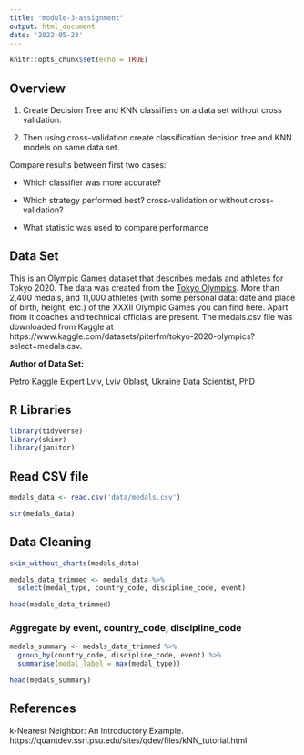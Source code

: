 ```yaml
---
title: "module-3-assignment"
output: html_document
date: '2022-05-23'
---
```


```r
knitr::opts_chunk$set(echo = TRUE)
```

## Overview

1. Create Decision Tree and KNN classifiers on a data set without cross validation. 

2. Then using cross-validation create classification decision tree and KNN models on same data set.  

Compare results between first two cases:

- Which classifier was more accurate?

- Which strategy performed best? cross-validation or without cross-validation?

- What statistic was used to compare performance


## Data Set

This is an Olympic Games dataset that describes medals and athletes for Tokyo 2020. The data was created from the [Tokyo Olympics](https://olympics.com/tokyo-2020/en/). More than 2,400 medals, and 11,000 athletes (with some personal data: date and place of birth, height, etc.) of the XXXII Olympic Games you can find here. Apart from it coaches and technical officials are present. The medals.csv file was downloaded from Kaggle at https://www.kaggle.com/datasets/piterfm/tokyo-2020-olympics?select=medals.csv. 

**Author of Data Set:**

Petro
Kaggle Expert
Lviv, Lviv Oblast, Ukraine
Data Scientist, PhD

## R Libraries

```r
library(tidyverse)
library(skimr)
library(janitor)
```


## Read CSV file

```r
medals_data <- read.csv('data/medals.csv')
```

```r
str(medals_data)
```

## Data Cleaning

```r
skim_without_charts(medals_data)
```

```r
medals_data_trimmed <- medals_data %>% 
  select(medal_type, country_code, discipline_code, event)
```

```r
head(medals_data_trimmed)
```


### Aggregate by event, country_code, discipline_code

```r
medals_summary <- medals_data_trimmed %>% 
  group_by(country_code, discipline_code, event) %>% 
  summarise(medal_label = max(medal_type))
```

```r
head(medals_summary)
```




## References

k-Nearest Neighbor: An Introductory Example.
https://quantdev.ssri.psu.edu/sites/qdev/files/kNN_tutorial.html

